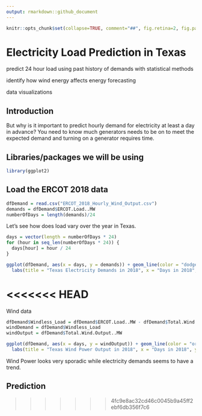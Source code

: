```yaml
---
output: rmarkdown::github_document
---
```


<!-- README.md is generated from README.Rmd. Please edit that file -->

```r
knitr::opts_chunk$set(collapse=TRUE, comment="##", fig.retina=2, fig.path = "README_figs/README-")
```



# Electricity Load Prediction in Texas

predict 24 hour load using past history of demands with statistical methods

identify how wind energy affects energy forecasting

data visualizations

## Introduction

But why is it important to predict hourly demand for electricity at least a day in advance? You need to know much generators needs to be on to meet the expected demand and turning on a generator requires time.

## Libraries/packages we will be using
```r
library(ggplot2)
```


## Load the ERCOT 2018 data
```r
dfDemand = read.csv("ERCOT_2018_Hourly_Wind_Output.csv")
demands = dfDemand$ERCOT.Load..MW
numberOfDays = length(demands)/24
```


Let's see how does load vary over the year in Texas.
```r
days = vector(length = numberOfDays * 24)
for (hour in seq_len(numberOfDays * 24)) {
  days[hour] = hour / 24 
}

ggplot(dfDemand, aes(x = days, y = demands)) + geom_line(color = "dodgerblue") + 
  labs(title = "Texas Electricity Demands in 2018", x = "Days in 2018", y = "Net Demand of Texas (in MW)") 
```

<<<<<<< HEAD
=======
Wind data

```r
dfDemand$Windless_Load = dfDemand$ERCOT.Load..MW - dfDemand$Total.Wind.Output..MW
windDemand = dfDemand$Windless_Load
windOutput = dfDemand$Total.Wind.Output..MW

ggplot(dfDemand, aes(x = days, y = windOutput)) + geom_line(color = "orange") + 
  labs(title = "Texas Wind Power Output in 2018", x = "Days in 2018", y = "MegaWatts")
```

Wind Power looks very sporadic while electricity demands seems to have a trend.

## Prediction
>>>>>>> 4fc9e8ac32cd46c0045b9a45ff2ebf6db356f7c6





